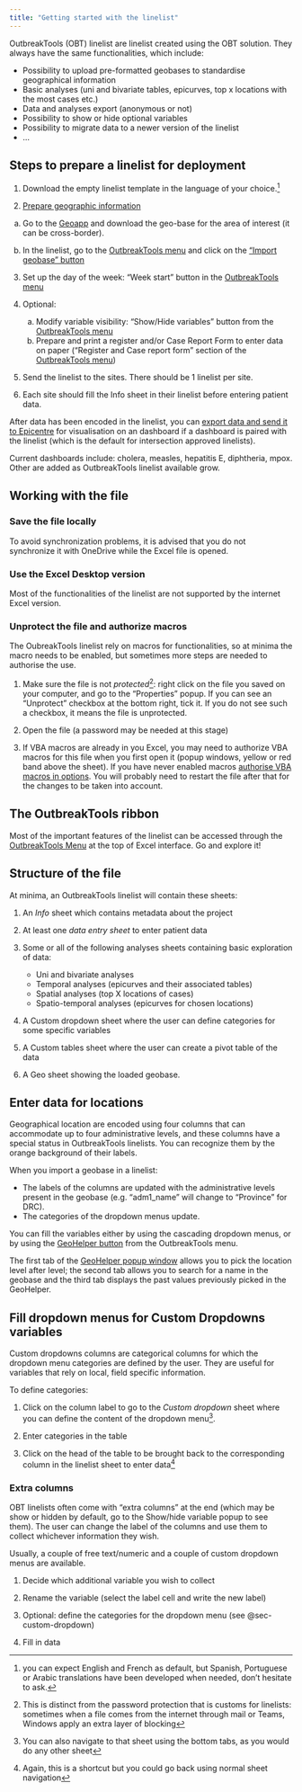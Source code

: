 ```yaml
---
title: "Getting started with the linelist"
---
```


OutbreakTools (OBT) linelist are linelist created using the OBT solution. They always have the same functionalities, which include:

-	Possibility to upload pre-formatted geobases to standardise geographical information
-	Basic analyses (uni and bivariate tables, epicurves, top x locations with the most cases etc.)
-	Data and analyses export (anonymous or not)
-	Possibility to show or hide optional variables
-	Possibility to migrate data to a newer version of the linelist
-	…


## Steps to prepare a linelist for deployment


1.	Download the empty linelist template in the language of your choice.^[you can expect English and French as default, but Spanish, Portuguese or Arabic translations have been developed when needed, don't hesitate to ask.]  

2.	[Prepare geographic information](..how_to/import_geobase.qmd)

  a.	Go to the [Geoapp](https://reports.msf.net/secure/app/outbreak-tools-geoapp) and download the geo-base for the area of interest (it can be cross-border).  
  
  b.	In the linelist, go to the [OutbreakTools menu](../reference/ribbons.qmdsec-linelist-ribbon) and click on the ["Import geobase" button](../reference/ribbons.qmd#sec-import-geobase)  
  
3.	Set up the day of the week: "Week start" button in the [OutbreakTools menu](../reference/ribbons.qmdsec-linelist-ribbon)

4.	Optional:  
    a.	Modify variable visibility: "Show/Hide variables" button from the [OutbreakTools menu](../reference/ribbons.qmdsec-linelist-ribbon)  
    b.	Prepare and print a register and/or Case Report Form to enter data on paper ("Register and Case report form" section of the [OutbreakTools menu](../reference/ribbons.qmdsec-linelist-ribbon))
    
5.	Send the linelist to the sites. There should be 1 linelist per site.  

6.	Each site should fill the Info sheet in their linelist before entering patient data.

After data has been encoded in the linelist, you can [export data and send it to Epicentre](../how_to/send_data_to_dashboard.qmd) for visualisation on an dashboard if a dashboard is paired with the linelist (which is the default for intersection approved linelists).


Current dashboards include: cholera, measles, hepatitis E, diphtheria, mpox. Other are added as OutbreakTools linelist available grow.


## Working with the file

### Save the file locally
To avoid synchronization problems, it is advised that you do not synchronize it with OneDrive while the Excel file is opened.

### Use the Excel Desktop version
Most of the functionalities of the linelist are not supported by the internet Excel version.


### Unprotect the file and authorize macros

The OubreakTools linelist rely on macros for functionalities, so at minima the macro needs to be enabled, but sometimes more steps are needed to authorise the use.

1.	Make sure the file is not *protected*^[This is distinct from the password protection that is customs for linelists: sometimes when a file comes from the internet through mail or Teams, Windows apply an extra layer of blocking]: right click on the file you saved on your computer, and go to the “Properties” popup. If you can see an “Unprotect” checkbox at the bottom right, tick it. If you do not see such a checkbox, it means the file is unprotected.
 
2.	Open the file (a password may be needed at this stage)

3.	If VBA macros are already in you Excel, you may need to authorize VBA macros for this file when you first open it (popup windows, yellow or red band above the sheet). If you have never enabled macros [authorise VBA macros in options](https://support.microsoft.com/en-us/office/enable-or-disable-macros-in-microsoft-365-files-12b036fd-d140-4e74-b45e-16fed1a7e5c6). You will probably need to restart the file after that for the changes to be taken into account.

## The OutbreakTools ribbon

Most of the important features of the linelist can be accessed through the [OutbreakTools Menu](../reference/ribbons.qmdsec-linelist-ribbon) at the top of Excel interface. Go and explore it!
 
 
## Structure of the file

At minima, an OutbreakTools linelist will contain these sheets:

1.	An *Info* sheet which contains metadata about the project  
2.	At least one *data entry sheet* to enter patient data  
3.	Some or all of the following analyses sheets containing basic exploration of data:  

    - Uni and bivariate analyses
    - Temporal analyses (epicurves and their associated tables)
    - Spatial analyses (top X locations of cases)
    - Spatio-temporal analyses (epicurves for chosen locations)
    
4.	A Custom dropdown sheet where the user can define categories for some specific variables
5.	A Custom tables sheet where the user can create a pivot table of the data
6.	A Geo sheet showing the loaded geobase. 


## Enter data for locations

Geographical location are encoded using four columns that can accommodate up to four administrative levels, and these columns have a special status in OutbreakTools linelists. You can recognize them by the orange background of their labels. 

When you import a geobase in a linelist:

- The labels of the columns are updated with the administrative levels present in the geobase (e.g. “adm1_name” will change to “Province” for DRC).
- The categories of the dropdown menus update.  

You can fill the variables either by using the cascading dropdown menus, or by using the [GeoHelper button](../reference/ribbons.qmd#sec-geo-helper) from the OutbreakTools menu.

:::{.callout-note title="Search options in the Geohelper"}
The first tab of the [GeoHelper popup window](../reference/ribbons.qmd#sec-geo-helper) allows you to pick the location level after level; the second tab allows you to search for a name in the geobase and the third tab displays the past values previously picked in the GeoHelper.
:::


## Fill dropdown menus for Custom Dropdowns variables {#sec-custom-dropdown}

Custom dropdowns columns are categorical columns for which the dropdown menu categories are defined by the user. They are useful for variables that rely on local, field specific information.

To define categories:  

1.	Click on the column label to go to the *Custom dropdown* sheet where you can define the content of the dropdown menu^[You can also navigate to that sheet using the bottom tabs, as you would do any other sheet].

2.	Enter categories in the table

3.	Click on the head of the table to be brought back to the corresponding column in the linelist sheet to enter data^[Again, this is a shortcut but you could go back using normal sheet navigation]


### Extra columns

OBT linelists often come with “extra columns” at the end (which may be show or hidden by default, go to the Show/hide variable popup to see them). The user can change the label of the columns and use them to collect whichever information they wish.

Usually, a couple of free text/numeric and a couple of custom dropdown menus are available.

1.	Decide which additional variable you wish to collect

2.	Rename the variable (select the label cell and write the new label)

3.	Optional: define the categories for the dropdown menu (see @sec-custom-dropdown)

4.	Fill in data
